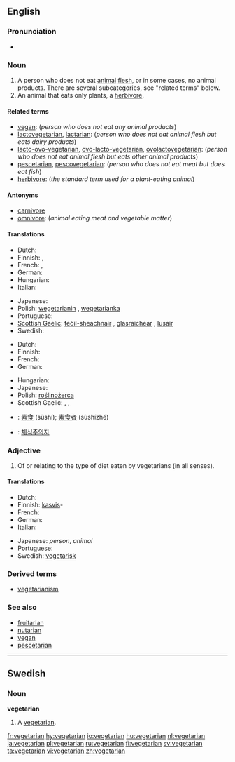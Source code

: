 {{wikipedia|vegetarianism}}
==English==

===Pronunciation===
* {{rhymes|ɛəriən}}

===Noun===
{{en-noun}}

<!-- There has been a kind of tug-of-war about the definitions of this article. According to other dictionaries the term "vegetarian" is a generic term covering many kinds of people that avoid animal products in their diet, including vegans, lactovegetarians, pescetarians etc. The definition below is written from that starting point. Before rushing to rewriting the article once again, please check at least three other dictionaries. -->

# A person who does not eat [[animal]] [[flesh]], or in some cases, no animal products. There are several subcategories, see "related terms" below.
# An animal that eats only plants, a [[herbivore]].

====Related terms====
* [[vegan]]: (''person who does not eat any animal products'')
* [[lactovegetarian]], [[lactarian]]: (''person who does not eat animal flesh but eats dairy products'')
* [[lacto-ovo-vegetarian]], [[ovo-lacto-vegetarian]], [[ovolactovegetarian]]: (''person who does not eat animal flesh but eats other animal products'')
* [[pescetarian]], [[pescovegetarian]]: (''person who does not eat meat but does eat fish'')
* [[herbivore]]: (''the standard term used for a plant-eating animal'')

====Antonyms====
* [[carnivore]]
* [[omnivore]]: (''animal eating meat and vegetable matter'')

====Translations====
{{trans-top|person who or animal that does not eat any animal flesh}}
* Dutch: {{t-|nl|vegetariër|m}}
* Finnish: {{t+|fi|kasvissyöjä}}, {{t+|fi|vegetaristi}}
* French: {{t+|fr|végétarien|m}}, {{t+|fr|végétarienne|f}}
* German: {{t+|de|Vegetarier|m}}
* Hungarian: {{t|hu|vegetariánus}}
* Italian: {{t+|it|vegetariano|m}}
{{trans-mid}}
* Japanese: {{t|ja|菜食主義者|tr=saishoku-shugi-sha|sc=Jpan}}
* Polish: [[wegetarianin]] {{m}}, [[wegetarianka]] {{f}}
* Portuguese: {{t+|pt|vegetariano}}
* [[Scottish Gaelic]]: [[feòil-sheachnair]] {{m}}, [[glasraichear]] {{m}}, [[lusair]] {{m}}
* Swedish: {{t+|sv|vegetarian|c}}
{{trans-bottom}}

{{trans-top|plant-eating animal}}
* Dutch: {{t+|nl|herbivoor}} {{m}}
* Finnish: {{t-|fi|kasvinsyöjä}}
* French: {{t+|fr|herbivore|m|f}}
* German: {{t-|de|Pflanzenfresser|m}}
{{trans-mid}}
* Hungarian: {{t|hu|növényevő}}
* Japanese: {{t|ja|草食|tr=sōshoku|sc=Jpan}}
* Polish: [[roślinożerca]]
* Scottish Gaelic: {{t-|gd|feòil-sheachnair|m|xs=Scottish Gaelic}}, {{t-|gd|lusair|m|xs=Scottish Gaelic}}, {{t-|gd|glasraichear|m|xs=Scottish Gaelic}}
{{trans-bottom}}

{{checktrans-top}}
* {{ttbc|Chinese}}: [[素食]] (sùshí); [[素食者]] (sùshízhě)
* {{ttbc|Korean}}: [[채식주의자]]
{{trans-bottom}}

===Adjective===
{{en-adj|-}}

# Of or relating to the type of diet eaten by vegetarians (in all senses).

====Translations====
{{trans-top|relating to the type of diet eaten by vegetarians}}
* Dutch: {{t+|nl|vegetarisch}}
* Finnish: [[kasvis]]-
* French: {{t+|fr|végétarien}}
* German: {{t-|de|vegetarisch}}
* Italian: {{t+|it|vegetariano}}
{{trans-mid}}
* Japanese: {{t|ja|菜食主義の|tr=saishoku-shugi-no|sc=Jpan}} ''person'', {{t|ja|草食の|tr=sōshoku-no|sc=Jpan}} ''animal''
* Portuguese: {{t+|pt|vegetariano}}
* Swedish: [[vegetarisk]]
{{trans-bottom}}

===Derived terms===
* [[vegetarianism]]

===See also===
* [[fruitarian]]
* [[nutarian]]
* [[vegan]]
* [[pescetarian]]

----

==Swedish==
{{sv-noun-reg-r-c|2=vegetariane}}

===Noun===
'''vegetarian''' {{c}}

# A [[#Noun|vegetarian]].

[[fr:vegetarian]]
[[hy:vegetarian]]
[[io:vegetarian]]
[[hu:vegetarian]]
[[nl:vegetarian]]
[[ja:vegetarian]]
[[pl:vegetarian]]
[[ru:vegetarian]]
[[fi:vegetarian]]
[[sv:vegetarian]]
[[ta:vegetarian]]
[[vi:vegetarian]]
[[zh:vegetarian]]